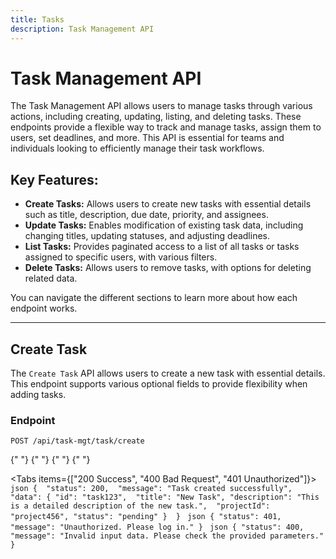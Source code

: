 ```yaml
---
title: Tasks
description: Task Management API
---
```


# Task Management API

The Task Management API allows users to manage tasks through various actions, including creating, updating, listing, and deleting tasks. These endpoints provide a flexible way to track and manage tasks, assign them to users, set deadlines, and more. This API is essential for teams and individuals looking to efficiently manage their task workflows.

## Key Features:

- **Create Tasks:** Allows users to create new tasks with essential details such as title, description, due date, priority, and assignees.
- **Update Tasks:** Enables modification of existing task data, including changing titles, updating statuses, and adjusting deadlines.
- **List Tasks:** Provides paginated access to a list of all tasks or tasks assigned to specific users, with various filters.
- **Delete Tasks:** Allows users to remove tasks, with options for deleting related data.

You can navigate the different sections to learn more about how each endpoint works.

---

## Create Task

The `Create Task` API allows users to create a new task with essential details. This endpoint supports various optional fields to provide flexibility when adding tasks.

### Endpoint


```http
POST /api/task-mgt/task/create
```

<Accordions>
  {" "}
  <Accordion title="Body Parameters">
    {" "}
    <TypeTable
      type={{
        projectId: {
          description: "The ID of the project to which the task belongs.",
          type: "string",
          optional: true,
        },
        description: {
          description: "A detailed description of the task.",
          type: "string",
          optional: true,
        },
        tasks: {
          description: "List of related tasks.",
          type: "any[]",
          optional: true,
        },
        title: {
          description: "The title of the task.",
          type: "string",
          optional: false,
        },
        type: {
          description: "The type of the task.",
          type: "string",
          optional: true,
        },
        priority: {
          description: "The priority level of the task.",
          type: "string",
          optional: true,
        },
        startTime: {
          description: "The start time for the task.",
          type: "string",
          optional: true,
        },
        endTime: {
          description: "The end time for the task.",
          type: "string",
          optional: true,
        },
        milestoneId: {
          description: "The ID of the milestone associated with the task.",
          type: "string",
          optional: true,
        },
        subTaskStatus: {
          description: "Status of the subtasks.",
          type: "subTaskStatus[]",
          optional: true,
        },
        tags: {
          description: "Tags associated with the task.",
          type: "string[]",
          optional: true,
        },
        category: {
          description: "Category of the task.",
          type: "string",
          optional: true,
        },
        comment: {
          description: "Additional comments about the task.",
          type: "string",
          optional: true,
        },
        billStatus: {
          description: "Billing status of the task.",
          type: "string",
          optional: true,
        },
        currency: {
          description: "Currency used for billing the task.",
          type: "string",
          optional: true,
        },
        customer: {
          description: "Customer associated with the task.",
          type: "string",
          optional: true,
        },
        hourlyCost: {
          description: "Hourly cost for the task.",
          type: "number",
          optional: true,
        },
        status: {
          description: "Current status of the task.",
          type: "string",
          optional: true,
        },
        assignees: {
          description: "List of users assigned to the task.",
          type: "string[]",
          optional: true,
        },
      }}
    />{" "}
  </Accordion>{" "}
</Accordions>

<Tabs items={["200 Success", "400 Bad Request", "401 Unauthorized"]}>
  <Tab value="200 Success">
    ```json
    { 
        "status": 200, 
        "message": "Task created successfully", 
        "data": {
            "id": "task123", 
            "title": "New Task",
            "description": "This is a detailed description of the new task.", 
            "projectId": "project456",
            "status": "pending"
        } 
    }
    ```
  </Tab>
  <Tab value="401 Unauthorized">
    ```json
    {
      "status": 401,
      "message": "Unauthorized. Please log in."
    }
    ```
  </Tab>
  <Tab value="400 Bad Request">
    ```json
    {
      "status": 400,
      "message": "Invalid input data. Please check the provided parameters."
    }
    ```
  </Tab>
</Tabs>
